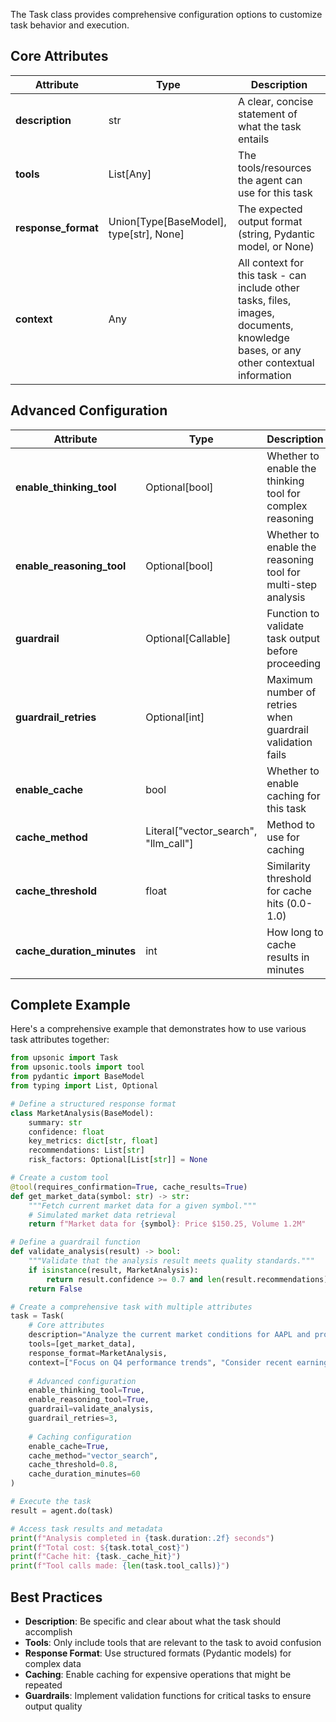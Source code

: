 
The Task class provides comprehensive configuration options to customize task behavior and execution.

## Core Attributes

| Attribute            | Type                                          | Description                                                     |
| -------------------- | --------------------------------------------- | --------------------------------------------------------------- |
| **description**      | str                                           | A clear, concise statement of what the task entails             |
| **tools**            | List\[Any\]                                   | The tools/resources the agent can use for this task             |
| **response_format**  | Union\[Type\[BaseModel\], type\[str\], None\] | The expected output format (string, Pydantic model, or None)    |
| **context**          | Any                                           | All context for this task - can include other tasks, files, images, documents, knowledge bases, or any other contextual information |

## Advanced Configuration

| Attribute                    | Type                                     | Description                                                  |
| ---------------------------- | ---------------------------------------- | ------------------------------------------------------------ |
| **enable_thinking_tool**     | Optional\[bool\]                         | Whether to enable the thinking tool for complex reasoning    |
| **enable_reasoning_tool**    | Optional\[bool\]                         | Whether to enable the reasoning tool for multi-step analysis |
| **guardrail**                | Optional\[Callable\]                     | Function to validate task output before proceeding           |
| **guardrail_retries**        | Optional\[int\]                          | Maximum number of retries when guardrail validation fails    |
| **enable_cache**             | bool                                     | Whether to enable caching for this task                      |
| **cache_method**             | Literal\["vector_search", "llm_call"\]   | Method to use for caching                                    |
| **cache_threshold**          | float                                    | Similarity threshold for cache hits (0.0-1.0)                |
| **cache_duration_minutes**   | int                                      | How long to cache results in minutes                         |

## Complete Example

Here's a comprehensive example that demonstrates how to use various task attributes together:

```python
from upsonic import Task
from upsonic.tools import tool
from pydantic import BaseModel
from typing import List, Optional

# Define a structured response format
class MarketAnalysis(BaseModel):
    summary: str
    confidence: float
    key_metrics: dict[str, float]
    recommendations: List[str]
    risk_factors: Optional[List[str]] = None

# Create a custom tool
@tool(requires_confirmation=True, cache_results=True)
def get_market_data(symbol: str) -> str:
    """Fetch current market data for a given symbol."""
    # Simulated market data retrieval
    return f"Market data for {symbol}: Price $150.25, Volume 1.2M"

# Define a guardrail function
def validate_analysis(result) -> bool:
    """Validate that the analysis result meets quality standards."""
    if isinstance(result, MarketAnalysis):
        return result.confidence >= 0.7 and len(result.recommendations) > 0
    return False

# Create a comprehensive task with multiple attributes
task = Task(
    # Core attributes
    description="Analyze the current market conditions for AAPL and provide investment recommendations",
    tools=[get_market_data],
    response_format=MarketAnalysis,
    context=["Focus on Q4 performance trends", "Consider recent earnings reports", "market_chart.png"],
    
    # Advanced configuration
    enable_thinking_tool=True,
    enable_reasoning_tool=True,
    guardrail=validate_analysis,
    guardrail_retries=3,
    
    # Caching configuration
    enable_cache=True,
    cache_method="vector_search",
    cache_threshold=0.8,
    cache_duration_minutes=60
)

# Execute the task
result = agent.do(task)

# Access task results and metadata
print(f"Analysis completed in {task.duration:.2f} seconds")
print(f"Total cost: ${task.total_cost}")
print(f"Cache hit: {task._cache_hit}")
print(f"Tool calls made: {len(task.tool_calls)}")
```

## Best Practices

- **Description**: Be specific and clear about what the task should accomplish
- **Tools**: Only include tools that are relevant to the task to avoid confusion
- **Response Format**: Use structured formats (Pydantic models) for complex data
- **Caching**: Enable caching for expensive operations that might be repeated
- **Guardrails**: Implement validation functions for critical tasks to ensure output quality
